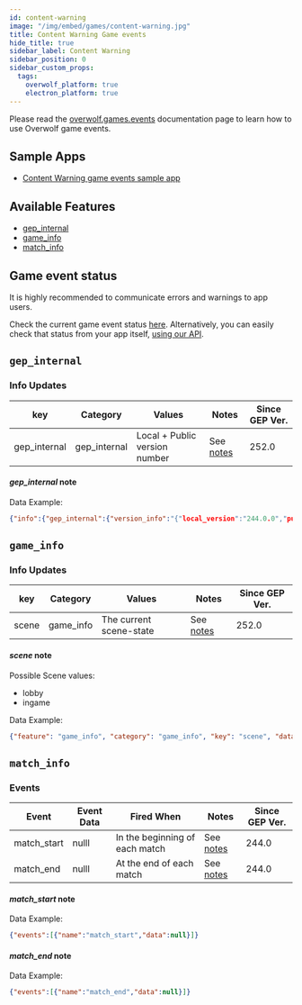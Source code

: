 ```yaml
---
id: content-warning
image: "/img/embed/games/content-warning.jpg"
title: Content Warning Game events
hide_title: true
sidebar_label: Content Warning
sidebar_position: 0
sidebar_custom_props:
  tags:
    overwolf_platform: true
    electron_platform: true
---
```


<!-- GENERATED USING /scripts/generate.js -->

<head>
  <meta name="keywords" content="API for Content Warning, Content Warning API, SDK for Content Warning, Content Warning SDK"/>
</head>

<GameInfo gameId={24110} page="docs" />

Please read the [overwolf.games.events](/api/live-game-data) documentation page to learn how to use Overwolf game events.

## Sample Apps
* [Content Warning game events sample app](https://github.com/overwolf/events-sample-app)

## Available Features

* [gep_internal](#gep_internal)
* [game_info](#game_info)
* [match_info](#match_info)

## Game event status

It is highly recommended to communicate errors and warnings to app users.

Check the current game event status [here](/status/). Alternatively, you can easily check that status from your app itself, [using our API](/topics/using-events/how-to-check-events-status-from-app).

## `gep_internal`

### Info Updates

key          | Category    | Values                    | Notes                 | Since GEP Ver. |
------------ | ------------| ------------------------- | --------------------- | ------------- |
gep_internal | gep_internal| Local + Public version number|See [notes](#gep_internal-note)|   252.0       |

#### *gep_internal* note

Data Example:

```json
{"info":{"gep_internal":{"version_info":"{"local_version":"244.0.0","public_version":"244.0.0","is_updated":true}"}},"feature":"gep_internal"}
```

## `game_info`

### Info Updates

key          | Category    | Values                    | Notes                 | Since GEP Ver. |
------------ | ------------| ------------------------- | --------------------- | ------------- |
scene | game_info | The current scene-state |See [notes](#scene-note)|   252.0       |

#### *scene* note

Possible Scene values:

* lobby
* ingame

Data Example:

```json
{"feature": "game_info", "category": "game_info", "key": "scene", "data": "lobby"}
```

## `match_info`

### Events

Event       | Event Data   | Fired When    | Notes                                  | Since GEP Ver. |
------------| -------------| --------------| -------------------------------------- | ---------------|
match_start |  nulll            | In the beginning of each match| See [notes](#match_start-note) |244.0|
match_end   |    nulll          | At the end of each match| See [notes](#match_end-note) |244.0|

#### *match_start* note

Data Example:

```json
{"events":[{"name":"match_start","data":null}]}
```

#### *match_end* note

Data Example:

```json
{"events":[{"name":"match_end","data":null}]}
```